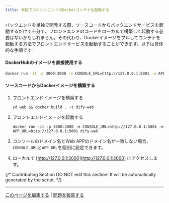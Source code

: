 ```yaml
---
title: 単独でフロントエンドのDockerコンテナを起動する
---
```



バックエンドを単独で開発する際、ソースコードからバックエンドサービスを起動するだけで十分で、フロントエンドのコードをローカルで構築して起動する必要はないかもしれません。その代わり、Dockerイメージをプルしてコンテナを起動する方法でフロントエンドサービスを起動することができます。以下は具体的な手順です：

#### DockerHubのイメージを直接使用する

```Bash
docker run -it -p 3000:3000 -e CONSOLE_URL=http://127.0.0.1:5001 -e APP_URL=http://127.0.0.1:5001 langgenius/dify-web:latest
```

#### ソースコードからDockerイメージを構築する

1.  フロントエンドイメージを構築する

    ```
    cd web && docker build . -t dify-web
    ```
2.  フロントエンドイメージを起動する

    ```
    docker run -it -p 3000:3000 -e CONSOLE_URL=http://127.0.0.1:5001 -e APP_URL=http://127.0.0.1:5001 dify-web
    ```
3. コンソールのドメイン名とWeb APPのドメイン名が一致しない場合、`CONSOLE_URL`と`APP_URL`を個別に設定できます。
4. ローカルで [http://127.0.0.1:3000](http://127.0.0.1:3000) にアクセスします。

{/*
Contributing Section
DO NOT edit this section!
It will be automatically generated by the script.
*/}

---

[このページを編集する](https://github.com/langgenius/dify-docs/edit/main/ja-jp/getting-started/install-self-hosted/start-the-frontend-docker-container.mdx) | [問題を報告する](https://github.com/langgenius/dify-docs/issues/new?title=ドキュメントの問題%3A%20-the-frontend-docker-contai&body=%23%23%20問題の説明%0A%3C%21--%20発見した問題について簡単に説明してください%20--%3E%0A%0A%23%23%20ページリンク%0Ahttps%3A%2F%2Fgithub.com%2Flanggenius%2Fdify-docs%2Fblob%2Fmain%2Fja-jp/getting-started/install-self-hosted%2Fstart-the-frontend-docker-container.mdx%0A%0A%23%23%20提案される変更%0A%3C%21--%20特定の変更案がある場合は、ここで説明してください%20--%3E%0A%0A%3C%21--%20ドキュメントの品質向上にご協力いただきありがとうございます！%20--%3E)

